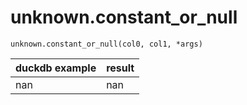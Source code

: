 # unknown.constant_or_null { #duckops.unknown.constant_or_null }

`unknown.constant_or_null(col0, col1, *args)`

| duckdb example | result |
| -------------- | ------ |
| nan | nan |
